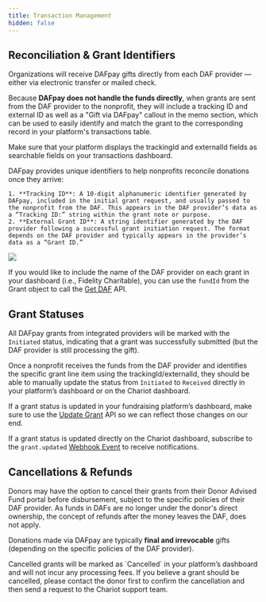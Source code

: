 ```yaml
---
title: Transaction Management
hidden: false
---
```


## Reconciliation & Grant Identifiers
Organizations will receive DAFpay gifts directly from each DAF provider — either via electronic transfer or mailed check.

Because **DAFpay does not handle the funds directly**, when grants are sent from the DAF provider to the nonprofit, they will include a tracking ID and external ID as well as a "Gift via DAFpay" callout in the memo section, which can be used to easily identify and match the grant to the corresponding record in your platform's transactions table.

<Tip>
Make sure that your platform displays the trackingId and externalId fields as searchable fields on your transactions dashboard.
</Tip>

DAFpay provides unique identifiers to help nonprofits reconcile donations once they arrive:

    1. **Tracking ID**: A 10-digit alphanumeric identifier generated by DAFpay, included in the initial grant request, and usually passed to the nonprofit from the DAF. This appears in the DAF provider’s data as a “Tracking ID:” string within the grant note or purpose.
    2. **External Grant ID**: A string identifier generated by the DAF provider following a successful grant initiation request. The format depends on the DAF provider and typically appears in the provider’s data as a “Grant ID.”

<Frame caption="Example of how nonprofits will receive grants initiated via DAFpay. Note that the funds are sent directly to the nonprofit from the DAF provider, not DAFpay.">
    <img src='../../images/SchwabGrantLetter.png' />
</Frame>


If you would like to include the name of the DAF provider on each grant in your dashboard (i.e., Fidelity Charitable),
you can use the `fundId` from the Grant object to call the [Get DAF](/api/donor-advised-funds/get) API.


## Grant Statuses

All DAFpay grants from integrated providers will be marked with the `Initiated` status,
indicating that a grant was successfully submitted (but the DAF provider is still processing the gift).

Once a nonprofit receives the funds from the DAF provider and identifies the specific grant line item using the trackingId/externalId, they should be able to manually update the status from `Initiated` to `Received` directly in your platform’s dashboard or on the Chariot dashboard.
    
If a grant status is updated in your fundraising platform’s dashboard, make sure to use the [Update Grant](/api/grants/update) API so we can reflect those changes on our end.

If a grant status is updated directly on the Chariot dashboard, subscribe to the `grant.updated` [Webhook Event](https://chariot-preview-43a7ae5e-30ae-432a-913c-d6d9ee4459c5.docs.buildwithfern.com/api/webhooks) to receive notifications.

## Cancellations & Refunds

Donors may have the option to cancel their grants from their Donor Advised Fund portal before disbursement, subject to the specific policies of their DAF provider.
As funds in DAFs are no longer under the donor's direct ownership, the concept of refunds after the money leaves the DAF, does not apply.

Donations made via DAFpay are typically **final and irrevocable** gifts (depending on the specific policies of the DAF provider).

<Note>
    Cancelled grants will be marked as `Cancelled` in your platform’s dashboard and will not incur any processing fees.
    If you believe a grant should be cancelled, please contact the donor first to confirm the cancellation and then send a request to the Chariot support team.
</Note>